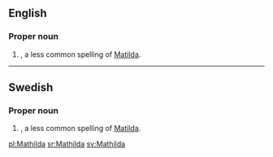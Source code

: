 ==English==

===Proper noun===
{{en-proper noun}}

# {{given name|female|from=Germanic}}, a less common spelling of [[Matilda]].

----

==Swedish==

===Proper noun===
{{head|sv|proper noun}}

# {{given name|female|lang=sv}}, a less common spelling of [[Matilda]].

[[pl:Mathilda]]
[[sr:Mathilda]]
[[sv:Mathilda]]